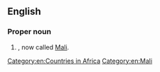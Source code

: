 ==English==
{{wikipedia}}

===Proper noun===
{{en-proper noun}}

# {{senseid|en|Q508014}}{{lb|en|historical}} {{place|en|former colony|c/France|in|cont/Africa}}, now called [[Mali]].

[[Category:en:Countries in Africa]]
[[Category:en:Mali]]